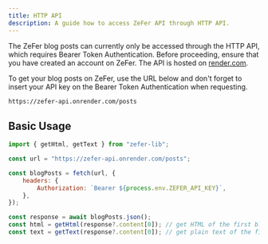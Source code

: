 ```yaml
---
title: HTTP API
description: A guide how to access ZeFer API through HTTP API.
---
```


The ZeFer blog posts can currently only be accessed through the HTTP API, which requires Bearer Token Authentication. Before proceeding, ensure that you have created an account on ZeFer. The API is hosted on [render.com](https://render.com/).

To get your blog posts on ZeFer, use the URL below and don't forget to insert your API key on the Bearer Token Authentication when requesting.

```markdown
https://zefer-api.onrender.com/posts
```

## Basic Usage

```javascript
import { getHtml, getText } from "zefer-lib";

const url = "https://zefer-api.onrender.com/posts";

const blogPosts = fetch(url, {
    headers: {
        Authorization: `Bearer ${process.env.ZEFER_API_KEY}`,
    },
});

const response = await blogPosts.json();
const html = getHtml(response?.content[0]); // get HTML of the first blog post content
const text = getText(response?.content[0]); // get plain text of the first blog post content
```

